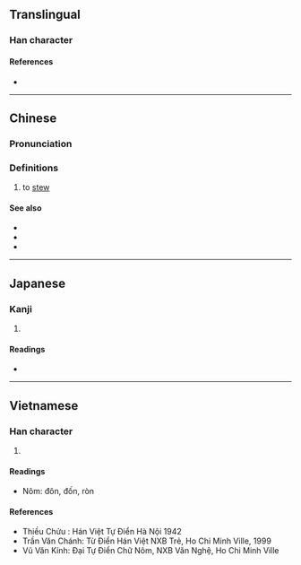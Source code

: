 {{character info/new}}
{{also|燉}}
==Translingual==

===Han character===
{{Han char|rn=86|rad=火|as=04|sn=8|four=95817|canj=FPU|ids=⿰火屯}}

====References====
* {{Han ref|kx=0667.210|dkj=18919|dj=1076.290|hdz=32191.120|uh=7096|ud=28822|bh=CD57|bd=52567}}

----

==Chinese==
{{zh-forms|t2=燉}}

===Pronunciation===
{{zh-pron
|m=dùn
|c=dan6,deun6
|h=pfs=
|md=
|mn=tūn
|w=
|mc=y
|oc=y
|cat=v
}}

===Definitions===
{{zh-hanzi}}

# to [[stew]]

====See also====
* {{zh-l|燴}}
* {{zh-l|扒|tr=pá}}
* {{zh-l|蒸}}

----

==Japanese==

===Kanji===
{{ja-kanji|grade=|rs=火04}}

# {{defn|lang=ja|sort=火04}}

====Readings====
* {{ja-readings|on=[[とん]] (ton), [[どん]] (don)|kun=}}

----

==Vietnamese==

===Han character===
{{vi-hantu|đôn, đốn|rs=火04}}

# {{defn|lang=vi|sort=火04}}

====Readings====
* Nôm: đôn, đốn, ròn

====References====
* Thiều Chửu : Hán Việt Tự Điển Hà Nội 1942
* Trần Văn Chánh: Từ Điển Hán Việt NXB Trẻ, Ho Chi Minh Ville, 1999
* Vũ Văn Kính: Đại Tự Điển Chữ Nôm, NXB Văn Nghệ, Ho Chi Minh Ville